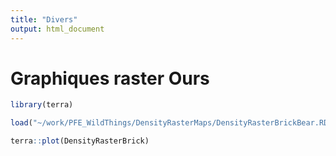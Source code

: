 ```yaml
---
title: "Divers"
output: html_document
---
```


# Graphiques raster Ours
```r
library(terra)

load("~/work/PFE_WildThings/DensityRasterMaps/DensityRasterBrickBear.RData")

terra::plot(DensityRasterBrick)

```


